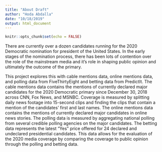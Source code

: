 ```yaml
---
title: "About Draft"
author: "Hoda Abdalla"
date: "10/18/2019"
output: html_document
---
```


```r
knitr::opts_chunk$set(echo = FALSE)
```


There are currently over a dozen candidates running for the 2020 Democratic nomination for president of the United States. In the early stages of the nomination process, there has been lots of contention over the role of the mainstream media and it's role in shaping public opinion and ultimately the outcome of the primary.


This project explores this with cable mentions data, online mentions data, and polling data from FiveThirtyEight and betting data from PredictIt. The cable mentions data contains the mentions of currently declared major candidates for the 2020 Democratic primary since December 30, 2018 across CNN, Fox News, and MSNBC. Coverage is measured by splitting daily news footage into 15-second clips and finding the clips that contain a mention of the candidates' first and last names. The online mentions data contains the mentions of currently declared major candidates in online news stories. The polling data is measured by aggregating national polling from several credible polling agencies on the major candidates. The betting data represents the latest "Yes" price offered for 24 declared and undeclared presidential candidates. This data allows for the evaluation of the 2020 media coverage by comparing the coverage to public opinion through the polling and betting data.


